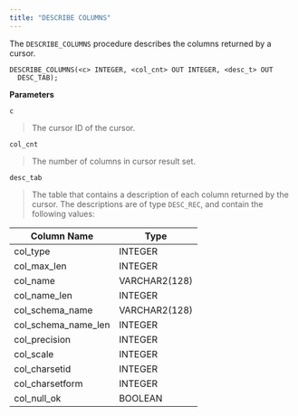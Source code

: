 ```yaml
---
title: "DESCRIBE COLUMNS"
---
```




The `DESCRIBE_COLUMNS` procedure describes the columns returned by a cursor.

``` text
DESCRIBE_COLUMNS(<c> INTEGER, <col_cnt> OUT INTEGER, <desc_t> OUT
  DESC_TAB);
```

**Parameters**

`c`

> The cursor ID of the cursor.

`col_cnt`

> The number of columns in cursor result set.

`desc_tab`

> The table that contains a description of each column returned by the cursor. The descriptions are of type `DESC_REC`, and contain the following values:

| Column Name            | Type          |
| ---------------------- | ------------- |
| col_type              | INTEGER       |
| col_max_len          | INTEGER       |
| col_name              | VARCHAR2(128) |
| col_name_len         | INTEGER       |
| col_schema_name      | VARCHAR2(128) |
| col_schema_name_len | INTEGER       |
| col_precision         | INTEGER       |
| col_scale             | INTEGER       |
| col_charsetid         | INTEGER       |
| col_charsetform       | INTEGER       |
| col_null_ok          | BOOLEAN       |
